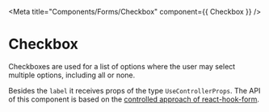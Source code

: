 
<Meta title="Components/Forms/Checkbox" component={{ Checkbox }} />

# Checkbox

Checkboxes are used for a list of options where the user may select multiple options, including all or none.

Besides the `label` it receives props of the type `UseControllerProps`. The API of this component is based on the [controlled approach of react-hook-form](https://react-hook-form.com/api/usecontroller).

<Canvas withSource="open">
  <Story name="Regular">
    <Checkbox label="Satellytes" control={getSampleController()} />
  </Story>
</Canvas>

<ArgsTable of={Checkbox} />
